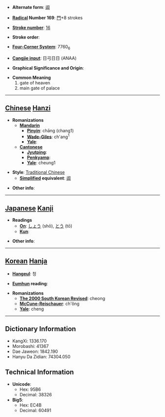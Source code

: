 * '''Alternate form''': [[阊]]

* '''[[Wiktionary:Chinese radical index| Radical]] Number 169''': [[Wiktionary:Chinese radical index 門|門]]+8 strokes

* '''[[Wiktionary:Chinese total strokes index|Stroke number]]''': [[Wiktionary:Chinese total strokes index 16|16]]

* '''Stroke order''': 

* '''[[Wiktionary:Chinese four corner index|Four-Corner System]]''': 7760<sub>6</sub>

* '''[[Wiktionary:Chinese Cangjie index|Cangjie input]]''': 日弓日日 (ANAA)

* '''Graphical Significance and Origin''': 

* '''Common Meaning'''
*#gate of heaven
*# main gate of palace


----

== [[Chinese]] [[Hanzi]] ==

* '''Romanizations'''
** '''[[Mandarin]]'''
*** '''[[Pinyin]]''': chāng (chang1)
*** '''[[Wade-Giles]]''': ch'ang<sup>1</sup>
*** '''[[Yale]]''': 
** '''[[Cantonese]]'''
*** '''[[Jyutping]]''':
*** '''[[Penkyamp]]''': 
*** '''[[Yale]]''': cheung1

* '''Style''': [[Traditional Chinese]] 
** '''[[Simplified Chinese|Simplified]] equivalent''': [[阊]]

* '''Other info''': 

----

== [[Japanese]] [[Kanji]] ==

* '''Readings'''
** '''[[On]]''': [[しょう]] (shō), [[とう]] (tō)
** '''[[Kun]]''': 

* '''Other info''':  

----

== [[Korean]] [[Hanja]] ==

* '''[[Hangeul]]''': 청

* '''[[Eumhun]] reading''': 

* '''Romanizations'''
** '''[[The 2000 South Korean Revised Romanization|The 2000 South Korean Revised]]''': cheong
** '''[[McCune-Reischauer]]''': ch'ŏng
** '''[[Yale]]''': cheng

----

== Dictionary Information ==

* KangXi: 1336.170
* Morobashi: 41367
* Dae Jaweon: 1842.190
* Hanyu Da Zidian: 74304.050

== Technical Information ==

* '''Unicode''':
** Hex: 95B6
** Decimal: 38326
* '''Big5''':
** Hex: EC4B
** Decimal: 60491